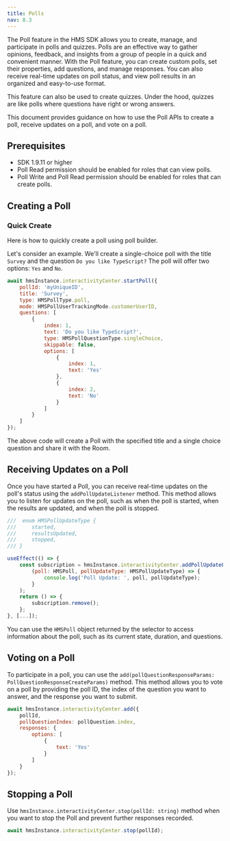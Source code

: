 ```yaml
---
title: Polls
nav: 8.3
---
```


The Poll feature in the HMS SDK allows you to create, manage, and participate in polls and quizzes. Polls are an effective way to gather opinions, feedback, and insights from a group of people in a quick and convenient manner. With the Poll feature, you can create custom polls, set their properties, add questions, and manage responses. You can also receive real-time updates on poll status, and view poll results in an organized and easy-to-use format.

This feature can also be used to create quizzes. Under the hood, quizzes are like polls where questions have right or wrong answers.

This document provides guidance on how to use the Poll APIs to create a poll, receive updates on a poll, and vote on a poll.

## Prerequisites

-   SDK 1.9.11 or higher
-   Poll Read permission should be enabled for roles that can view polls.
-   Poll Write and Poll Read permission should be enabled for roles that can create polls.

## Creating a Poll

### Quick Create

Here is how to quickly create a poll using poll builder.

Let's consider an example. We'll create a single-choice poll with the title `Survey` and the question `Do you like TypeScript?` The poll will offer two options: `Yes` and `No`.

```js
await hmsInstance.interactivityCenter.startPoll({
    pollId: 'myUniqueID',
    title: 'Survey',
    type: HMSPollType.poll,
    mode: HMSPollUserTrackingMode.customerUserID,
    questions: [
        {
            index: 1,
            text: 'Do you like TypeScript?',
            type: HMSPollQuestionType.singleChoice,
            skippable: false,
            options: [
                {
                    index: 1,
                    text: 'Yes'
                },
                {
                    index: 2,
                    text: 'No'
                }
            ]
        }
    ]
});
```

The above code will create a Poll with the specified title and a single choice question and share it with the Room.

## Receiving Updates on a Poll

Once you have started a Poll, you can receive real-time updates on the poll's status using the `addPollUpdateListener` method. This method allows you to listen for updates on the poll, such as when the poll is started, when the results are updated, and when the poll is stopped.

```js
///  enum HMSPollUpdateType {
///     started,
///     resultsUpdated,
///     stopped,
/// }

useEffect(() => {
    const subscription = hmsInstance.interactivityCenter.addPollUpdateListener(
        (poll: HMSPoll, pollUpdateType: HMSPollUpdateType) => {
            console.log('Poll Update: ', poll, pollUpdateType);
        }
    );
    return () => {
        subscription.remove();
    };
}, [...]);

```

You can use the `HMSPoll` object returned by the selector to access information about the poll, such as its current state, duration, and questions.

## Voting on a Poll

To participate in a poll, you can use the `add(pollQuestionResponseParams: PollQuestionResponseCreateParams)` method. This method allows you to vote on a poll by providing the poll ID, the index of the question you want to answer, and the response you want to submit.

```js
await hmsInstance.interactivityCenter.add({
    pollId,
    pollQuestionIndex: pollQuestion.index,
    responses: {
        options: [
            {
                text: 'Yes'
            }
        ]
    }
});
```

## Stopping a Poll

Use `hmsInstance.interactivityCenter.stop(pollId: string)` method when you want to stop the Poll and prevent further responses recorded.

```js
await hmsInstance.interactivityCenter.stop(pollId);
```
